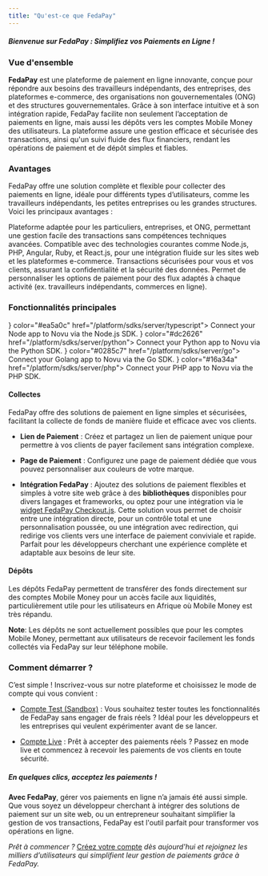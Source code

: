 ```yaml
---
title: "Qu'est-ce que FedaPay"
---
```


##### ***Bienvenue sur FedaPay : Simplifiez vos Paiements en Ligne !***

### Vue d'ensemble

**FedaPay** est une plateforme de paiement en ligne innovante, conçue pour répondre aux besoins des travailleurs indépendants, des entreprises, des plateformes e-commerce, des organisations non gouvernementales (ONG) et des structures gouvernementales. Grâce à son interface intuitive et à son intégration rapide, FedaPay facilite non seulement l’acceptation de paiements en ligne, mais aussi les dépôts vers les comptes Mobile Money des utilisateurs. La plateforme assure une gestion efficace et sécurisée des transactions, ainsi qu'un suivi fluide des flux financiers, rendant les opérations de paiement et de dépôt simples et fiables.

### Avantages

FedaPay offre une solution complète et flexible pour collecter des paiements en ligne, idéale pour différents types d’utilisateurs, comme les travailleurs indépendants, les petites entreprises ou les grandes structures. Voici les principaux avantages :

<CardGroup cols={2}>
  <Card title="Accessibilité">
    Plateforme adaptée pour les particuliers, entreprises, et ONG, permettant une gestion facile des transactions sans compétences techniques avancées.
  </Card>

  <Card title="Intégration Simplifiée">
    Compatible avec des technologies courantes comme Node.js, PHP, Angular, Ruby, et React.js, pour une intégration fluide sur les sites web et les plateformes e-commerce.
  </Card>

  <Card title="Sécurité">
    Transactions sécurisées pour vous et vos clients, assurant la confidentialité et la sécurité des données.
  </Card>

  <Card title="Flexibilité">
    Permet de personnaliser les options de paiement pour des flux adaptés à chaque activité (ex. travailleurs indépendants, commerces en ligne).
  </Card>
</CardGroup>

### Fonctionnalités principales

<Cards cols={2}>
  <Card
    title="Typescript (Official)"
    icon={<TypescriptIcon />}
    color="#ea5a0c"
    href="/platform/sdks/server/typescript">
    Connect your Node app to Novu via the Node.js SDK.
  </Card>
  <Card
    title="Python (Official)"
    icon={<PythonIcon />}
    color="#dc2626"
    href="/platform/sdks/server/python">
    Connect your Python app to Novu via the Python SDK.
  </Card>
  <Card title="Go (Official)" icon={<GolangIcon />} color="#0285c7" href="/platform/sdks/server/go">
    Connect your Golang app to Novu via the Go SDK.
  </Card>
  <Card title="PHP (Official)" icon={<PhpIcon />} color="#16a34a" href="/platform/sdks/server/php">
    Connect your PHP app to Novu via the PHP SDK.
  </Card>
</Cards>


#### Collectes

FedaPay offre des solutions de paiement en ligne simples et sécurisées, facilitant la collecte de fonds de manière fluide et efficace avec vos clients.

* **Lien de Paiement** : Créez et partagez un lien de paiement unique pour permettre à vos clients de payer facilement sans intégration complexe.

* **Page de Paiement** : Configurez une page de paiement dédiée que vous pouvez personnaliser aux couleurs de votre marque.

* **Intégration FedaPay** : Ajoutez des solutions de paiement flexibles et simples à votre site web grâce à des **bibliothèques** disponibles pour divers langages et frameworks, ou optez pour une intégration via le [widget FedaPay Checkout.js](/libraries/fr/checkoutjs-fr). Cette solution vous permet de choisir entre une intégration directe, pour un contrôle total et une personnalisation poussée, ou une intégration avec redirection, qui redirige vos clients vers une interface de paiement conviviale et rapide. Parfait pour les développeurs cherchant une expérience complète et adaptable aux besoins de leur site.

#### Dépôts

Les dépôts FedaPay permettent de transférer des fonds directement sur des comptes Mobile Money pour un accès facile aux liquidités, particulièrement utile pour les utilisateurs en Afrique où Mobile Money est très répandu.

<Note>**Note**: Les dépôts ne sont actuellement possibles que pour les comptes Mobile Money, permettant aux utilisateurs de recevoir facilement les fonds collectés via FedaPay sur leur téléphone mobile.</Note>

### Comment démarrer ?

C’est simple ! Inscrivez-vous sur notre plateforme et choisissez le mode de compte qui vous convient :

* [Compte Test (Sandbox)](https://sandbox.fedapay.com) : Vous souhaitez tester toutes les fonctionnalités de FedaPay sans engager de frais réels ? Idéal pour les développeurs et les entreprises qui veulent expérimenter avant de se lancer.

* [Compte Live](https://live.fedapay.com) :  Prêt à accepter des paiements réels ? Passez en mode live et commencez à recevoir les paiements de vos clients en toute sécurité.

##### ***En quelques clics, acceptez les paiements !***

**Avec FedaPay**, gérer vos paiements en ligne n’a jamais été aussi simple. Que vous soyez un développeur cherchant à intégrer des solutions de paiement sur un site web, ou un entrepreneur souhaitant simplifier la gestion de vos transactions, FedaPay est l'outil parfait pour transformer vos opérations en ligne.

*Prêt à commencer ?* [Créez votre compte](https://www.fedapay.com) *dès aujourd'hui et rejoignez les milliers d’utilisateurs qui simplifient leur gestion de paiements grâce à FedaPay.*